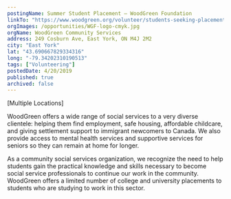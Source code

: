 ```yaml
---
postingName: Summer Student Placement – WoodGreen Foundation
linkTo: "https://www.woodgreen.org/volunteer/students-seeking-placement/"
orgImages: /opportunities/WGF-logo-cmyk.jpg
orgName: WoodGreen Community Services
address: 249 Cosburn Ave, East York, ON M4J 2M2
city: "East York"
lat: "43.690667829334316" 
long: "-79.34202310190513"
tags: ["Volunteering"]
postedDate: 4/20/2019
published: true 
archived: false 
---
```

<div>
<p> [Multiple Locations] </p>

<p> WoodGreen offers a wide range of social services to a very diverse clientele: helping them find 
employment, safe housing, affordable childcare, and giving settlement support to immigrant newcomers to 
Canada. We also provide access to mental health services and supportive services for seniors so they can 
remain at home for longer. </p>

<p> As a community social services organization, we recognize the need to help students gain the practical 
knowledge and skills necessary to become social service professionals to continue our work in the community. 
WoodGreen offers a limited number of college and university placements to students who are studying to work 
in this sector. </p>
</div>